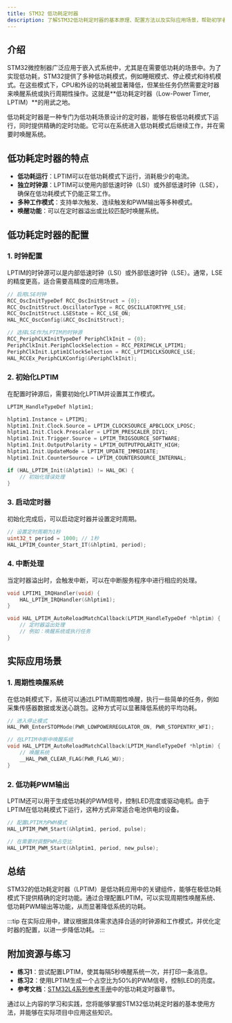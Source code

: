 ```yaml
---
title: STM32 低功耗定时器
description: 了解STM32低功耗定时器的基本原理、配置方法以及实际应用场景，帮助初学者掌握如何在低功耗模式下使用定时器。
---
```


## 介绍

STM32微控制器广泛应用于嵌入式系统中，尤其是在需要低功耗的场景中。为了实现低功耗，STM32提供了多种低功耗模式，例如睡眠模式、停止模式和待机模式。在这些模式下，CPU和外设的功耗被显著降低，但某些任务仍然需要定时器来唤醒系统或执行周期性操作。这就是**低功耗定时器（Low-Power Timer, LPTIM）**的用武之地。

低功耗定时器是一种专门为低功耗场景设计的定时器，能够在极低功耗模式下运行，同时提供精确的定时功能。它可以在系统进入低功耗模式后继续工作，并在需要时唤醒系统。

## 低功耗定时器的特点

- **低功耗运行**：LPTIM可以在低功耗模式下运行，消耗极少的电流。
- **独立时钟源**：LPTIM可以使用内部低速时钟（LSI）或外部低速时钟（LSE），确保在低功耗模式下仍能正常工作。
- **多种工作模式**：支持单次触发、连续触发和PWM输出等多种模式。
- **唤醒功能**：可以在定时器溢出或比较匹配时唤醒系统。

## 低功耗定时器的配置

### 1. 时钟配置

LPTIM的时钟源可以是内部低速时钟（LSI）或外部低速时钟（LSE）。通常，LSE的精度更高，适合需要高精度的应用场景。

```c
// 启用LSE时钟
RCC_OscInitTypeDef RCC_OscInitStruct = {0};
RCC_OscInitStruct.OscillatorType = RCC_OSCILLATORTYPE_LSE;
RCC_OscInitStruct.LSEState = RCC_LSE_ON;
HAL_RCC_OscConfig(&RCC_OscInitStruct);

// 选择LSE作为LPTIM的时钟源
RCC_PeriphCLKInitTypeDef PeriphClkInit = {0};
PeriphClkInit.PeriphClockSelection = RCC_PERIPHCLK_LPTIM1;
PeriphClkInit.Lptim1ClockSelection = RCC_LPTIM1CLKSOURCE_LSE;
HAL_RCCEx_PeriphCLKConfig(&PeriphClkInit);
```

### 2. 初始化LPTIM

在配置时钟源后，需要初始化LPTIM并设置其工作模式。

```c
LPTIM_HandleTypeDef hlptim1;

hlptim1.Instance = LPTIM1;
hlptim1.Init.Clock.Source = LPTIM_CLOCKSOURCE_APBCLOCK_LPOSC;
hlptim1.Init.Clock.Prescaler = LPTIM_PRESCALER_DIV1;
hlptim1.Init.Trigger.Source = LPTIM_TRIGSOURCE_SOFTWARE;
hlptim1.Init.OutputPolarity = LPTIM_OUTPUTPOLARITY_HIGH;
hlptim1.Init.UpdateMode = LPTIM_UPDATE_IMMEDIATE;
hlptim1.Init.CounterSource = LPTIM_COUNTERSOURCE_INTERNAL;

if (HAL_LPTIM_Init(&hlptim1) != HAL_OK) {
    // 初始化错误处理
}
```

### 3. 启动定时器

初始化完成后，可以启动定时器并设置定时周期。

```c
// 设置定时周期为1秒
uint32_t period = 1000; // 1秒
HAL_LPTIM_Counter_Start_IT(&hlptim1, period);
```

### 4. 中断处理

当定时器溢出时，会触发中断，可以在中断服务程序中进行相应的处理。

```c
void LPTIM1_IRQHandler(void) {
    HAL_LPTIM_IRQHandler(&hlptim1);
}

void HAL_LPTIM_AutoReloadMatchCallback(LPTIM_HandleTypeDef *hlptim) {
    // 定时器溢出处理
    // 例如：唤醒系统或执行任务
}
```

## 实际应用场景

### 1. 周期性唤醒系统

在低功耗模式下，系统可以通过LPTIM周期性唤醒，执行一些简单的任务，例如采集传感器数据或发送心跳包。这种方式可以显著降低系统的平均功耗。

```c
// 进入停止模式
HAL_PWR_EnterSTOPMode(PWR_LOWPOWERREGULATOR_ON, PWR_STOPENTRY_WFI);

// 在LPTIM中断中唤醒系统
void HAL_LPTIM_AutoReloadMatchCallback(LPTIM_HandleTypeDef *hlptim) {
    // 唤醒系统
    __HAL_PWR_CLEAR_FLAG(PWR_FLAG_WU);
}
```

### 2. 低功耗PWM输出

LPTIM还可以用于生成低功耗的PWM信号，控制LED亮度或驱动电机。由于LPTIM在低功耗模式下运行，这种方式非常适合电池供电的设备。

```c
// 配置LPTIM为PWM模式
HAL_LPTIM_PWM_Start(&hlptim1, period, pulse);

// 在需要时调整PWM占空比
HAL_LPTIM_PWM_Start(&hlptim1, period, new_pulse);
```

## 总结

STM32的低功耗定时器（LPTIM）是低功耗应用中的关键组件，能够在极低功耗模式下提供精确的定时功能。通过合理配置LPTIM，可以实现周期性唤醒系统、低功耗PWM输出等功能，从而显著降低系统的功耗。

:::tip
在实际应用中，建议根据具体需求选择合适的时钟源和工作模式，并优化定时器的配置，以进一步降低功耗。
:::

## 附加资源与练习

- **练习1**：尝试配置LPTIM，使其每隔5秒唤醒系统一次，并打印一条消息。
- **练习2**：使用LPTIM生成一个占空比为50%的PWM信号，控制LED的亮度。
- **参考文档**：[STM32L4系列参考手册](https://www.st.com/resource/en/reference_manual/dm00151940-stm32l4-series-advanced-arm-based-32-bit-mcus-stmicroelectronics.pdf)中的低功耗定时器章节。

通过以上内容的学习和实践，您将能够掌握STM32低功耗定时器的基本使用方法，并能够在实际项目中应用这些知识。